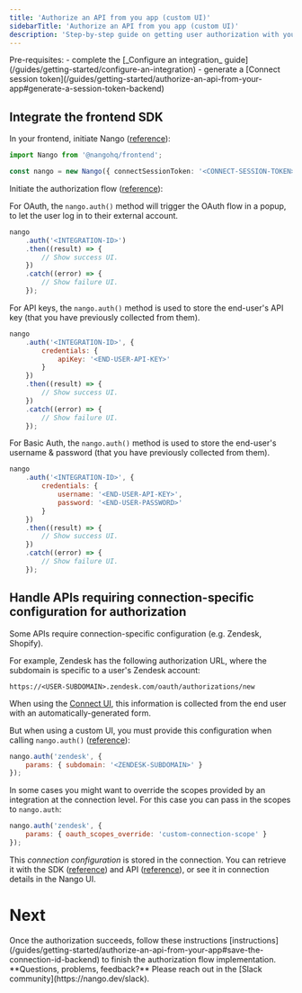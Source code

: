 ```yaml
---
title: 'Authorize an API from you app (custom UI)'
sidebarTitle: 'Authorize an API from you app (custom UI)'
description: 'Step-by-step guide on getting user authorization with your own UI.'
---
```


<Info>
Pre-requisites: 
- complete the [_Configure an integration_ guide](/guides/getting-started/configure-an-integration)
- generate a [Connect session token](/guides/getting-started/authorize-an-api-from-your-app#generate-a-session-token-backend)
</Info>

## Integrate the frontend SDK

In your frontend, initiate Nango ([reference](/reference/sdks/frontend#instantiate-the-frontend-sdk)):

```ts
import Nango from '@nangohq/frontend';

const nango = new Nango({ connectSessionToken: '<CONNECT-SESSION-TOKEN>' });
```

Initiate the authorization flow ([reference](/reference/sdks/frontend#collect-and-store-end-user-credentials)):

<Tabs>

<Tab title="OAuth">

For OAuth, the `nango.auth()` method will trigger the OAuth flow in a popup, to let the user log in to their external account.

```js
nango
    .auth('<INTEGRATION-ID>')
    .then((result) => {
        // Show success UI.
    })
    .catch((error) => {
        // Show failure UI.
    });
```

</Tab>

<Tab title="API Key">

For API keys, the `nango.auth()` method is used to store the end-user's API key (that you have previously collected from them).

```js
nango
    .auth('<INTEGRATION-ID>', {
        credentials: {
            apiKey: '<END-USER-API-KEY>'
        }
    })
    .then((result) => {
        // Show success UI.
    })
    .catch((error) => {
        // Show failure UI.
    });
```

</Tab>

<Tab title="Basic Auth">

For Basic Auth, the `nango.auth()` method is used to store the end-user's username & password (that you have previously collected from them).

```js
nango
    .auth('<INTEGRATION-ID>', {
        credentials: {
            username: '<END-USER-API-KEY>',
            password: '<END-USER-PASSWORD>'
        }
    })
    .then((result) => {
        // Show success UI.
    })
    .catch((error) => {
        // Show failure UI.
    });
```
</Tab>

</Tabs>

## Handle APIs requiring connection-specific configuration for authorization

Some APIs require connection-specific configuration (e.g. Zendesk, Shopify).

For example, Zendesk has the following authorization URL, where the subdomain is specific to a user's Zendesk account:

`https://<USER-SUBDOMAIN>.zendesk.com/oauth/authorizations/new`

When using the [Connect UI](/guides/getting-started/authorize-an-api-from-your-app#option-1-use-the-nango-connect-ui), this information is collected from the end user with an automatically-generated form.

But when using a custom UI, you must provide this configuration when calling `nango.auth()` ([reference](/reference/sdks/frontend#collect-and-store-end-user-credentials)):

```js
nango.auth('zendesk', {
    params: { subdomain: '<ZENDESK-SUBDOMAIN>' }
});
```

In some cases you might want to override the scopes provided by an integration at the connection level. For this case you can pass in the scopes to `nango.auth`:

```js
nango.auth('zendesk', {
    params: { oauth_scopes_override: 'custom-connection-scope' }
});
```

This _connection configuration_ is stored in the connection. You can retrieve it with the SDK ([reference](/reference/sdks/node#get-a-connection-with-credentials)) and API ([reference](/reference/api/connection/get)), or see it in connection details in the Nango UI.

# Next

<Info>
   Once the authorization succeeds, follow these instructions [instructions](/guides/getting-started/authorize-an-api-from-your-app#save-the-connection-id-backend) to finish the authorization flow implementation. 
</Info>

<Tip>
**Questions, problems, feedback?** Please reach out in the [Slack community](https://nango.dev/slack).
</Tip>
